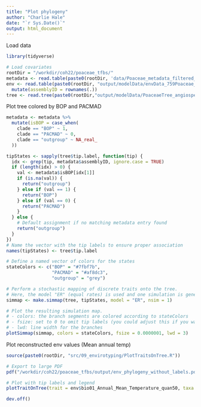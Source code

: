 ```yaml
---
title: "Plot phylogeny"
author: "Charlie Hale"
date: "`r Sys.Date()`"
output: html_document
---
```


Load data
``` r
library(tidyverse)

# Load covariates
rootDir = "/workdir/coh22/poaceae_tfbs/"
metadata <- read.table(paste0(rootDir, 'data/Poaceae_metadata_filtered_2025.04.16.tsv'), header = T, sep = "\t")
env <- read.table(paste0(rootDir, "output/modelData/envData_759Poaceae_20240821.txt")) %>%
  mutate(assemblyID = rownames(.))
tree <- read.tree(paste0(rootDir,"output/modelData/PoaceaeTree_angiosperm353_astral_filtered_20250407.nwk"))
```

Plot tree colored by BOP and PACMAD
``` r
metadata <- metadata %>%
  mutate(isBOP = case_when(
    clade == "BOP" ~ 1,
    clade == "PACMAD" ~ 0,
    clade == "outgroup" ~ NA_real_
  ))

tipStates <- sapply(tree$tip.label, function(tip) {
  idx <- grep(tip, metadata$assemblyID, ignore.case = TRUE)
  if (length(idx) > 0) {
    val <- metadata$isBOP[idx[1]]
    if (is.na(val)) {
      return("outgroup")
    } else if (val == 1) {
      return("BOP")
    } else if (val == 0) {
      return("PACMAD")
    }
  } else {
    # Default assignment if no matching metadata entry found
    return("outgroup")
  }
})
# Name the vector with the tip labels to ensure proper association
names(tipStates) <- tree$tip.label

# Define a named vector of colors for the states
stateColors <- c("BOP" = "#7fbf7b",
                 "PACMAD" = "#af8dc3",
                 "outgroup" = "grey")

# Perform a stochastic mapping of discrete traits onto the tree.
# Here, the model "ER" (equal rates) is used and one simulation is generated (nsim=1).
simmap <- make.simmap(tree, tipStates, model = "ER", nsim = 1)

# Plot the resulting simulation map.
# - colors: the branch segments are colored according to stateColors
# - fsize: set to 0 to omit tip labels (you could adjust this if you want labels)
# - lwd: line width for the branches
plotSimmap(simmap, colors = stateColors, fsize = 0.0000001, lwd = 3)

```

Plot reconstructed env values (Mean annual temp)
``` r
source(paste0(rootDir, "src/09_envirotyping/PlotTraitsOnTree.R"))

# Export to large PDF
pdf("/workdir/coh22/poaceae_tfbs/output/env_phylogeny_without_labels.pdf", width = 8, height = 24)  # Adjust size as needed

# Plot with tip labels and legend
plotTraitOnTree(trait = env$bio01_Annual_Mean_Temperature_quan50, taxa = env$assemblyID, tree = tree, visible_tip_labels = F, shape = "phylogram", colors = c("blue","lightblue","red"))

dev.off()
```